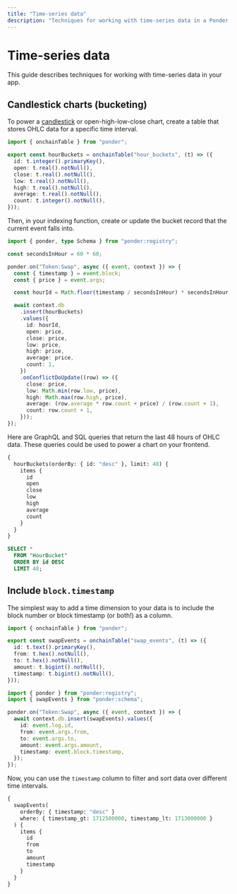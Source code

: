 ```yaml
---
title: "Time-series data"
description: "Techniques for working with time-series data in a Ponder app."
---
```



# Time-series data

This guide describes techniques for working with time-series data in your app.

## Candlestick charts (bucketing)

To power a [candlestick](https://en.wikipedia.org/wiki/Candlestick_chart) or open-high-low-close chart, create a table that stores OHLC data for a specific time interval.

```ts filename="ponder.schema.ts"
import { onchainTable } from "ponder";

export const hourBuckets = onchainTable("hour_buckets", (t) => ({
  id: t.integer().primaryKey(),
  open: t.real().notNull(),
  close: t.real().notNull(),
  low: t.real().notNull(),
  high: t.real().notNull(),
  average: t.real().notNull(),
  count: t.integer().notNull(),
}));
```

Then, in your indexing function, create or update the bucket record that the current event falls into.

```ts filename="src/index.ts"
import { ponder, type Schema } from "ponder:registry";

const secondsInHour = 60 * 60;

ponder.on("Token:Swap", async ({ event, context }) => {
  const { timestamp } = event.block;
  const { price } = event.args;

  const hourId = Math.floor(timestamp / secondsInHour) * secondsInHour;

  await context.db
    .insert(hourBuckets)
    .values({
      id: hourId,
      open: price,
      close: price,
      low: price,
      high: price,
      average: price,
      count: 1,
    })
    .onConflictDoUpdate((row) => ({
      close: price,
      low: Math.min(row.low, price),
      high: Math.max(row.high, price),
      average: (row.average * row.count + price) / (row.count + 1),
      count: row.count + 1,
    }));
});
```

Here are GraphQL and SQL queries that return the last 48 hours of OHLC data. These queries could be used to power a chart on your frontend.

<div class="code-columns">

```graphql filename="GraphQL query"
{
  hourBuckets(orderBy: { id: "desc" }, limit: 48) {
    items {
      id
      open
      close
      low
      high
      average
      count
    }
  }
}
```

```sql filename="SQL query"
SELECT *
  FROM "HourBucket"
  ORDER BY id DESC
  LIMIT 48;
```

</div>

## Include `block.timestamp`

The simplest way to add a time dimension to your data is to include the block number or block timestamp (or both!) as a column.

<div class="code-columns">

```ts filename="ponder.schema.ts"
import { onchainTable } from "ponder";

export const swapEvents = onchainTable("swap_events", (t) => ({
  id: t.text().primaryKey(),
  from: t.hex().notNull(),
  to: t.hex().notNull(),
  amount: t.bigint().notNull(),
  timestamp: t.bigint().notNull(),
}));
```

```ts filename="src/index.ts" {10}
import { ponder } from "ponder:registry";
import { swapEvents } from "ponder:schema";

ponder.on("Token:Swap", async ({ event, context }) => {
  await context.db.insert(swapEvents).values({
    id: event.log.id,
    from: event.args.from,
    to: event.args.to,
    amount: event.args.amount,
    timestamp: event.block.timestamp,
  });
});
```

</div>

Now, you can use the `timestamp` column to filter and sort data over different time intervals.

```graphql filename="GraphQL query"
{
  swapEvents(
    orderBy: { timestamp: "desc" }
    where: { timestamp_gt: 1712500000, timestamp_lt: 1713000000 }
  ) {
    items {
      id
      from
      to
      amount
      timestamp
    }
  }
}
```
